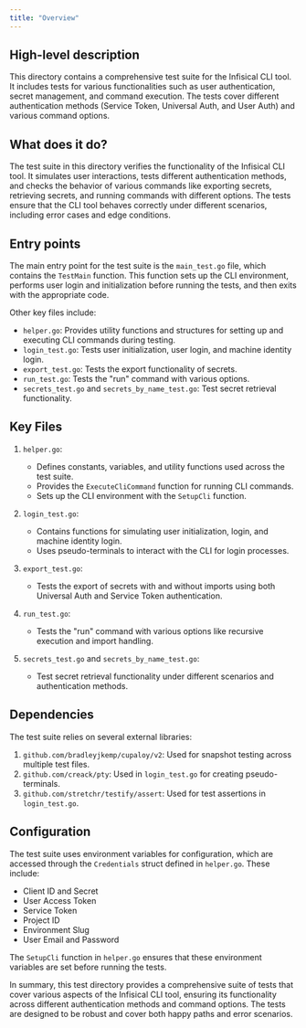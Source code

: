 ```yaml
---
title: "Overview"
---
```


## High-level description
This directory contains a comprehensive test suite for the Infisical CLI tool. It includes tests for various functionalities such as user authentication, secret management, and command execution. The tests cover different authentication methods (Service Token, Universal Auth, and User Auth) and various command options.

## What does it do?
The test suite in this directory verifies the functionality of the Infisical CLI tool. It simulates user interactions, tests different authentication methods, and checks the behavior of various commands like exporting secrets, retrieving secrets, and running commands with different options. The tests ensure that the CLI tool behaves correctly under different scenarios, including error cases and edge conditions.

## Entry points
The main entry point for the test suite is the `main_test.go` file, which contains the `TestMain` function. This function sets up the CLI environment, performs user login and initialization before running the tests, and then exits with the appropriate code.

Other key files include:
- `helper.go`: Provides utility functions and structures for setting up and executing CLI commands during testing.
- `login_test.go`: Tests user initialization, user login, and machine identity login.
- `export_test.go`: Tests the export functionality of secrets.
- `run_test.go`: Tests the "run" command with various options.
- `secrets_test.go` and `secrets_by_name_test.go`: Test secret retrieval functionality.

## Key Files
1. `helper.go`: 
   - Defines constants, variables, and utility functions used across the test suite.
   - Provides the `ExecuteCliCommand` function for running CLI commands.
   - Sets up the CLI environment with the `SetupCli` function.

2. `login_test.go`:
   - Contains functions for simulating user initialization, login, and machine identity login.
   - Uses pseudo-terminals to interact with the CLI for login processes.

3. `export_test.go`:
   - Tests the export of secrets with and without imports using both Universal Auth and Service Token authentication.

4. `run_test.go`:
   - Tests the "run" command with various options like recursive execution and import handling.

5. `secrets_test.go` and `secrets_by_name_test.go`:
   - Test secret retrieval functionality under different scenarios and authentication methods.

## Dependencies
The test suite relies on several external libraries:
1. `github.com/bradleyjkemp/cupaloy/v2`: Used for snapshot testing across multiple test files.
2. `github.com/creack/pty`: Used in `login_test.go` for creating pseudo-terminals.
3. `github.com/stretchr/testify/assert`: Used for test assertions in `login_test.go`.

## Configuration
The test suite uses environment variables for configuration, which are accessed through the `Credentials` struct defined in `helper.go`. These include:
- Client ID and Secret
- User Access Token
- Service Token
- Project ID
- Environment Slug
- User Email and Password

The `SetupCli` function in `helper.go` ensures that these environment variables are set before running the tests.

In summary, this test directory provides a comprehensive suite of tests that cover various aspects of the Infisical CLI tool, ensuring its functionality across different authentication methods and command options. The tests are designed to be robust and cover both happy paths and error scenarios.